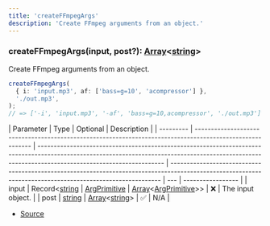 ```yaml
---
title: 'createFFmpegArgs'
description: 'Create FFmpeg arguments from an object.'
---
```


### createFFmpegArgs(input, post?): [Array](https://developer.mozilla.org/en-US/docs/Web/JavaScript/Reference/Global_Objects/Array)\<[string](https://developer.mozilla.org/en-US/docs/Web/JavaScript/Reference/Global_Objects/String)>

Create FFmpeg arguments from an object.

```ts
createFFmpegArgs(
  { i: 'input.mp3', af: ['bass=g=10', 'acompressor'] },
  './out.mp3',
);
// => ['-i', 'input.mp3', '-af', 'bass=g=10,acompressor', './out.mp3']
```

| Parameter | Type                                                                                                      | Optional                                                                                                                                                                                            | Description                                                                                                                                               |
| --------- | --------------------------------------------------------------------------------------------------------- | --------------------------------------------------------------------------------------------------------------------------------------------------------------------------------------------------- | --------------------------------------------------------------------------------------------------------------------------------------------------------- | --- | ----------------- |
| input     | Record\<[string](https://developer.mozilla.org/en-US/docs/Web/JavaScript/Reference/Global_Objects/String) | [ArgPrimitive](/api/discord-player/types/ArgPrimitive)                                                                                                                                              | [Array](https://developer.mozilla.org/en-US/docs/Web/JavaScript/Reference/Global_Objects/Array)\<[ArgPrimitive](/api/discord-player/types/ArgPrimitive)>> | ❌  | The input object. |
| post      | [string](https://developer.mozilla.org/en-US/docs/Web/JavaScript/Reference/Global_Objects/String)         | [Array](https://developer.mozilla.org/en-US/docs/Web/JavaScript/Reference/Global_Objects/Array)\<[string](https://developer.mozilla.org/en-US/docs/Web/JavaScript/Reference/Global_Objects/String)> | ✅                                                                                                                                                        | N/A |

- [Source](https://github.com/androz2091/discord-player/blob/ce04b3f4c6671029ce4d4aa9090e56ac7e7f5666/packages/ffmpeg/src/index.ts#L12)
